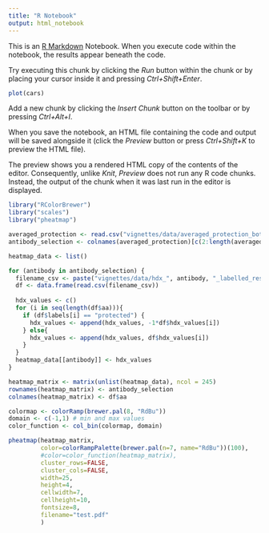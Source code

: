 ```yaml
---
title: "R Notebook"
output: html_notebook
---
```


This is an [R Markdown](http://rmarkdown.rstudio.com) Notebook. When you execute code within the notebook, the results appear beneath the code. 

Try executing this chunk by clicking the *Run* button within the chunk or by placing your cursor inside it and pressing *Ctrl+Shift+Enter*. 

```r
plot(cars)
```

Add a new chunk by clicking the *Insert Chunk* button on the toolbar or by pressing *Ctrl+Alt+I*.

When you save the notebook, an HTML file containing the code and output will be saved alongside it (click the *Preview* button or press *Ctrl+Shift+K* to preview the HTML file).

The preview shows you a rendered HTML copy of the contents of the editor. Consequently, unlike *Knit*, *Preview* does not run any R code chunks. Instead, the output of the chunk when it was last run in the editor is displayed.
```r
library("RColorBrewer")
library("scales")
library("pheatmap")
```

```r
averaged_protection <- read.csv("vignettes/data/averaged_protection_both.csv")
antibody_selection <- colnames(averaged_protection)[c(2:length(averaged_protection))]

heatmap_data <- list()

for (antibody in antibody_selection) {
  filename_csv <- paste("vignettes/data/hdx_", antibody, "_labelled_residues_pdb_5edv_chainA.csv", sep="")
  df <- data.frame(read.csv(filename_csv))
  
  hdx_values <- c()
  for (i in seq(length(df$aa))){
    if (df$labels[i] == "protected") {
      hdx_values <- append(hdx_values, -1*df$hdx_values[i])
    } else{
      hdx_values <- append(hdx_values, df$hdx_values[i])
    }
  }
  heatmap_data[[antibody]] <- hdx_values
}

heatmap_matrix <- matrix(unlist(heatmap_data), ncol = 245)
rownames(heatmap_matrix) <- antibody_selection
colnames(heatmap_matrix) <- df$aa

colormap <- colorRamp(brewer.pal(8, "RdBu"))
domain <- c(-1,1) # min and max values
color_function <- col_bin(colormap, domain)
```


```r
pheatmap(heatmap_matrix, 
         color=colorRampPalette(brewer.pal(n=7, name="RdBu"))(100),
         #color=color_function(heatmap_matrix),
         cluster_rows=FALSE, 
         cluster_cols=FALSE, 
         width=25, 
         height=4, 
         cellwidth=7, 
         cellheight=10,
         fontsize=8,
         filename="test.pdf"
         )
```


